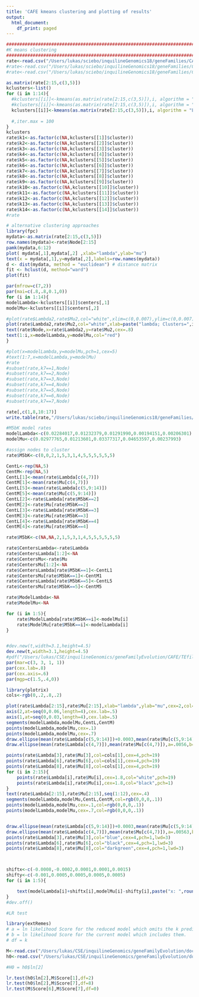 ```yaml
---
title: 'CAFE kmeans clustering and plotting of results'
output:
  html_document:
    df_print: paged
---
```

<STYLE TYPE="text/css">
<!--
  td{
    font-family: Arial; 
    font-size: 8pt;
    padding:0px;
    cellpadding="0";
    cellspacing="0"
  }
  th {
    font-family: Arial; 
    font-size: 8pt;
    height: 20px;
    font-weight: bold;
    text-align: right;
    background-color: #ccccff;
  }
  table { 
    border-spacing: 0px;
    border-collapse: collapse;
  }
--->
</STYLE>
```r
###########################################################################
#K means clustering
###########################################################################
rate<-read.csv("/Users/lukas/sciebo/inquilineGenomics18/geneFamilies/CAFE/results/rates.CAFE.R1.tsv",sep="\t")
#rate<-read.csv("/Users/lukas/sciebo/inquilineGenomics18/geneFamilies/CAFE/results/rates.CAFE.R2.tsv",sep="\t")
#rate<-read.csv("/Users/lukas/sciebo/inquilineGenomics18/geneFamilies/CAFE/results/tmp/rates.CAFE.run4.tsv",sep="\t")

as.matrix(rate[2:15,c(3,5)])
kclusters<-list()
for (i in 1:14){
  #kclusters[[i]]<-kmeans(as.matrix(rate[2:15,c(3,5)]),i, algorithm = "MacQueen")
  #kclusters[[i]]<-kmeans(as.matrix(rate[2:15,c(3,5)]),i, algorithm = "Hartigan-Wong")
  kclusters[[i]]<-kmeans(as.matrix(rate[2:15,c(3,5)]),i, algorithm = "Lloyd")
  
  #,iter.max = 100
}
kclusters
rate$k1<-as.factor(c(NA,kclusters[[1]]$cluster))
rate$k2<-as.factor(c(NA,kclusters[[2]]$cluster))
rate$k3<-as.factor(c(NA,kclusters[[3]]$cluster))
rate$k4<-as.factor(c(NA,kclusters[[4]]$cluster))
rate$k5<-as.factor(c(NA,kclusters[[5]]$cluster))
rate$k6<-as.factor(c(NA,kclusters[[6]]$cluster))
rate$k7<-as.factor(c(NA,kclusters[[7]]$cluster))
rate$k8<-as.factor(c(NA,kclusters[[8]]$cluster))
rate$k9<-as.factor(c(NA,kclusters[[9]]$cluster))
rate$k10<-as.factor(c(NA,kclusters[[10]]$cluster))
rate$k11<-as.factor(c(NA,kclusters[[11]]$cluster))
rate$k12<-as.factor(c(NA,kclusters[[12]]$cluster))
rate$k13<-as.factor(c(NA,kclusters[[13]]$cluster))
rate$k14<-as.factor(c(NA,kclusters[[14]]$cluster))
#rate
```

```r
# alternative clustering approaches
library(fpc)
mydata<-as.matrix(rate[2:15,c(3,5)])
row.names(mydata)<-rate$Node[2:15]
pamk(mydata,6:12)
plot( mydata[,1],mydata[,2] ,xlab="lambda",ylab="mu")
text(x = mydata[,1],y=mydata[,2],labels=row.names(mydata))
d <- dist(mydata, method = "euclidean") # distance matrix
fit <- hclust(d, method="ward") 
plot(fit)
```

```r
par(mfrow=c(7,2))
par(mai=c(.8,.8,0.1,0))
for (i in 1:14){
modelLambda<-kclusters[[i]]$centers[,1]
modelMu<-kclusters[[i]]$centers[,2]

#plot(rate$Lambda2,rate$Mu2,col="white",xlim=c(0,0.007),ylim=c(0,0.007))
plot(rate$Lambda2,rate$Mu2,col="white",xlab=paste("lambda; Clusters=",i,sep=""),ylab="mu")
text(rate$Node,x=rate$Lambda2,y=rate$Mu2,cex=.8)
text(1:i,x=modelLambda,y=modelMu,col="red")
}

#plot(x=modelLambda,y=modelMu,pch=1,cex=5)
#text(1:7,x=modelLambda,y=modelMu)
#rate
#subset(rate,k7==1,Node)
#subset(rate,k7==2,Node)
#subset(rate,k7==3,Node)
#subset(rate,k7==4,Node)
#subset(rate,k7==5,Node)
#subset(rate,k7==6,Node)
#subset(rate,k7==7,Node)

rate[,c(1,8,10:17)]
write.table(rate,"/Users/lukas/sciebo/inquilineGenomics18/geneFamilies/CAFE/results/clustered.rates.CAFE.R1.tsv",quote=F, row.names=F,sep="\t")
```





```r
#M5bK model rates
modelLambda<-c(0.02284017,0.01232379,0.01291990,0.00194151,0.00206301)
modelMu<-c(0.02977765,0.01213601,0.03377317,0.04653597,0.00237993)

#assign nodes to cluster
rate$M5bK<-c(0,0,2,1,5,3,1,4,5,5,5,5,5,5)

CentL<-rep(NA,5)
CentM<-rep(NA,5)
CentL[1]<-mean(rate$Lambda[c(4,7)])
CentM[1]<-mean(rate$Mu[c(4,7)])
CentL[5]<-mean(rate$Lambda[c(5,9:14)])
CentM[5]<-mean(rate$Mu[c(5,9:14)])
CentL[2]<-rate$Lambda[rate$M5bK==2]
CentM[2]<-rate$Mu[rate$M5bK==2]
CentL[3]<-rate$Lambda[rate$M5bK==3]
CentM[3]<-rate$Mu[rate$M5bK==3]
CentL[4]<-rate$Lambda[rate$M5bK==4]
CentM[4]<-rate$Mu[rate$M5bK==4]

rate$M5bK<-c(NA,NA,2,1,5,3,1,4,5,5,5,5,5,5)

rate$CentersLambda<-rate$Lambda
rate$CentersLambda[1:2]<-NA
rate$CentersMu<-rate$Mu
rate$CentersMu[1:2]<-NA
rate$CentersLambda[rate$M5bK==1]<-CentL1
rate$CentersMu[rate$M5bK==1]<-CentM1
rate$CentersLambda[rate$M5bK==5]<-CentL5
rate$CentersMu[rate$M5bK==5]<-CentM5

rate$ModelLambda<-NA
rate$ModelMu<-NA

for (i in 1:5){
	rate$ModelLambda[rate$M5bK==i]<-modelMu[i]
	rate$ModelMu[rate$M5bK==i]<-modelLambda[i]
}


#dev.new(t,width=3.1,height=4.5)
dev.new(t,width=3.1,height=4.5)
#pdf("/Users/lukas/CSE/inquilineGenomics/geneFamilyEvolution/CAFE/TEfiltered/full/Clustering/ClusterM5bK.pdf",width=3.1,height=4.5)
par(mar=c(3, 3, 1, 1))
par(cex.lab=.8)
par(cex.axis=.6)
par(mgp=c(1.5,.4,0))

library(plotrix)
cols<-rgb(0,.2,.8,.2)

plot(rate$Lambda[2:15],rate$Mu[2:15],xlab="lambda",ylab="mu",cex=2,col="white",pch=1,xaxt="n",yaxt="n",xlim=c(0,0.034),ylim=c(0,0.06))
axis(2,at=seq(0,0.06,length=4),cex.lab=.5)
axis(1,at=seq(0,0.03,length=4),cex.lab=.5)
segments(modelLambda,modelMu,CentL,CentM)
points(modelLambda,modelMu,cex=.1)
points(modelLambda,modelMu,cex=.7)
draw.ellipse(mean(rate$Lambda[c(5,9:14)])+0.0003,mean(rate$Mu[c(5,9:14)])+0.001,a=.012,b=.0025,col=cols[1],angle=87,border=cols[1])
draw.ellipse(mean(rate$Lambda[c(4,7)]),mean(rate$Mu[c(4,7)]),a=.0056,b=.0025,col=cols[1],angle=77,border=cols[1])

points(rate$Lambda[3],rate$Mu[3],col=cols[1],cex=4,pch=19)
points(rate$Lambda[6],rate$Mu[6],col=cols[1],cex=4,pch=19)
points(rate$Lambda[8],rate$Mu[8],col=cols[1],cex=4,pch=19)
for (i in 2:15){
	points(rate$Lambda[i],rate$Mu[i],cex=1.8,col="white",pch=19)
	points(rate$Lambda[i],rate$Mu[i],cex=1.8,col="black",pch=1)
}
text(rate$Lambda[2:15],rate$Mu[2:15],seq(1:12),cex=.4)
segments(modelLambda,modelMu,CentL,CentM,col=rgb(0,0,0,.1))
points(modelLambda,modelMu,cex=.1,col=rgb(0,0,0,.1))
points(modelLambda,modelMu,cex=.7,col=rgb(0,0,0,.1))


draw.ellipse(mean(rate$Lambda[c(5,9:14)])+0.0003,mean(rate$Mu[c(5,9:14)])+0.001,a=.0123,b=.0028,col=rgb(0,0,0,0),angle=87,border="gray",lwd=3)
draw.ellipse(mean(rate$Lambda[c(4,7)]),mean(rate$Mu[c(4,7)]),a=.00563,b=.0027,col=rgb(0,0,0,0),angle=77,border="red",lwd=3)
points(rate$Lambda[3],rate$Mu[3],col="blue",cex=4,pch=1,lwd=3)
points(rate$Lambda[6],rate$Mu[6],col="black",cex=4,pch=1,lwd=3)
points(rate$Lambda[8],rate$Mu[8],col="darkgreen",cex=4,pch=1,lwd=3)



shiftx<-c(-0.0008,-0.0002,0.0001,0.0001,0.0015)
shifty<-c(-0.001,0.0005,0.0005,0.0005,0.0005)
for (i in 1:5){

	text(modelLambda[i]+shiftx[i],modelMu[i]-shifty[i],paste("x: ",round(modelLambda[i],4),"\ny: ",round(modelMu[i],4),sep=""),cex=.4,pos=4)
}
#dev.off()

#LR test

library(extRemes)
# a = ln likelihood Score for the reduced model which omits the k predictors in question, and 
# b = ln likelihood Score for the current model which includes them. 
# df = k

M<-read.csv("/Users/lukas/CSE/inquilineGenomics/geneFamilyEvolution/doc/tables/KmeansClustered.tsv",sep="\t")
h0<-read.csv("/Users/lukas/CSE/inquilineGenomics/geneFamilyEvolution/doc/tables/branchSpecRates.tsv",sep="\t")

#H0 = h0$ln[2]

lr.test(h0$ln[2],M$Score[1],df=2)
lr.test(h0$ln[2],M$Score[7],df=8)
lr.test(M$Score[6],M$Score[7],df=0)

```

